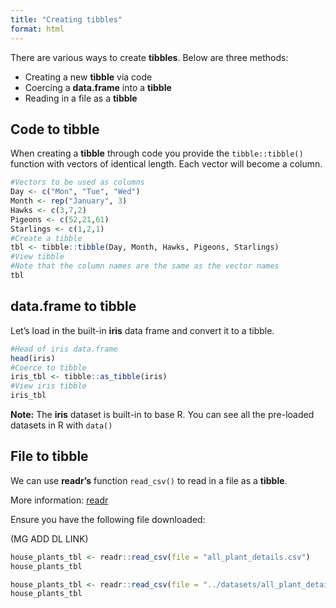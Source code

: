 ```yaml
---
title: "Creating tibbles"
format: html
---
```


There are various ways to create __tibbles__. 
Below are three methods:

- Creating a new __tibble__ via code
- Coercing a __data.frame__ into a __tibble__
- Reading in a file as a __tibble__

## Code to tibble

When creating a __tibble__ through code you provide the `tibble::tibble()` function with vectors of identical length.
Each vector will become a column.

```r
#Vectors to be used as columns
Day <- c("Mon", "Tue", "Wed")
Month <- rep("January", 3)
Hawks <- c(3,7,2)
Pigeons <- c(52,21,61)
Starlings <- c(1,2,1)
#Create a tibble
tbl <- tibble::tibble(Day, Month, Hawks, Pigeons, Starlings)
#View tibble
#Note that the column names are the same as the vector names
tbl
```

## data.frame to tibble

Let's load in the built-in __iris__ data frame and convert it to a tibble.

```r
#Head of iris data.frame
head(iris)
#Coerce to tibble
iris_tbl <- tibble::as_tibble(iris)
#View iris tibble
iris_tbl
```

__Note:__ The __iris__ dataset is built-in to base R. You can see all the pre-loaded datasets in R with `data()`

## File to tibble

We can use __readr's__ function `read_csv()` to read in a file as a __tibble__.

More information: [readr](../readr/readr.qmd) 

Ensure you have the following file downloaded: 

(MG ADD DL LINK)


```r
house_plants_tbl <- readr::read_csv(file = "all_plant_details.csv")
house_plants_tbl
```

```r
house_plants_tbl <- readr::read_csv(file = "../datasets/all_plant_details.csv")
house_plants_tbl
```